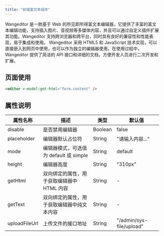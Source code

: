 ```yaml
---
title: "前端富文本组件"
---
```


<Note>
Wangeditor 是一款基于 Web 的所见即所得富文本编辑器，它提供了丰富的富文本编辑功能，支持插入图片、音视频等多媒体内容，并且可以通过自定义插件扩展其功能。Wangeditor 支持跨浏览器和跨平台，同时具有良好的兼容性和性能表现，易于集成和使用。
</Note>

<Note>
Wangeditor 采用 HTML5 和 JavaScript 技术实现，可以直接嵌入到网页中使用，也可以作为独立的编辑器使用。在使用过程中，Wangeditor 提供了简洁的 API 接口和详细的文档，方便开发人员进行二次开发和扩展。
</Note>

## 页面使用

```html
<editor v-model:get-html="form.content" />
```

## 属性说明

| 属性名称 | 描述 | 类型 | 默认值 |
| --- | --- | --- | --- |
| disable | 是否禁用编辑器 | Boolean | false |
| placeholder | 编辑器默认占位符 | String | "请输入内容..." |
| mode | 编辑器模式，可选值为 default 或 simple | String | default |
| height | 编辑器高度 | String | "310px" |
| getHtml | 双向绑定的属性，用于获取编辑器中 HTML 内容 | String | - |
| getText | 双向绑定的属性，用于获取编辑器中纯文本内容 | String | - |
| uploadFileUrl | 上传文件的接口地址 | String | "/admin/sys-file/upload" |


